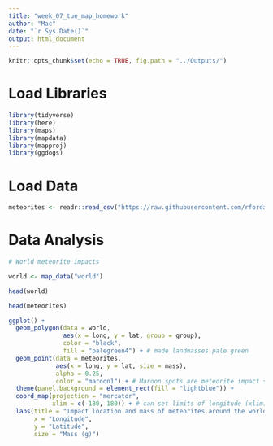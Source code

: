 ```yaml
---
title: "week_07_tue_map_homework"
author: "Mac"
date: "`r Sys.Date()`"
output: html_document
---
```


```r
knitr::opts_chunk$set(echo = TRUE, fig.path = "../Outputs/")
```

# Load Libraries

```r
library(tidyverse)
library(here)
library(maps)
library(mapdata)
library(mapproj)
library(ggdogs)
```

# Load Data

```r
meteorites <- readr::read_csv("https://raw.githubusercontent.com/rfordatascience/tidytuesday/master/data/2019/2019-06-11/meteorites.csv")
```

# Data Analysis

```r

# World meteorite impacts

world <- map_data("world")

head(world)

head(meteorites)

ggplot() +
  geom_polygon(data = world, 
               aes(x = long, y = lat, group = group),
               color = "black",
               fill = "palegreen4") + # made landmasses pale green
  geom_point(data = meteorites,
             aes(x = long, y = lat, size = mass),
             alpha = 0.25,
             color = "maroon1") + # Maroon spots are meteorite impact sites
  theme(panel.background = element_rect(fill = "lightblue")) +
  coord_map(projection = "mercator",
            xlim = c(-180, 180)) + # can set limits of longitude (xlim) and latitude (ylim) to zoom in
  labs(title = "Impact location and mass of meteorites around the world",
       x = "Longitude",
       y = "Latitude",
       size = "Mass (g)")
```